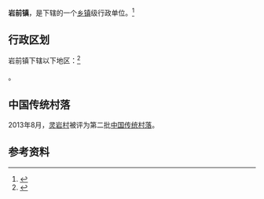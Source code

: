 {{中国乡级行政区|35/08/24/102/000
| 电话区号 = 597
}}

'''岩前镇'''，是{{PRC admin/fullname|35/08/24/102/000|3}}下辖的一个[[乡镇|乡镇]]级行政单位。<ref>{{PRC admin/ref sgc|{{PRC admin/parent|35/08/24/102/000}}}}</ref>

== 行政区划 ==

岩前镇下辖以下地区：<ref>{{PRC admin/ref sgc|35/08/24/102/000}}</ref>

{{PRC admin/children|35/08/24/102/000}}。

==中国传统村落==
2013年8月，[[灵岩村|灵岩村]]被评为第二批[[中国传统村落|中国传统村落]]。

== 参考资料 ==

{{reflist}}

{{行政区划小作品}}
{{PRC admin/navcat|35/08/24/102/000}}